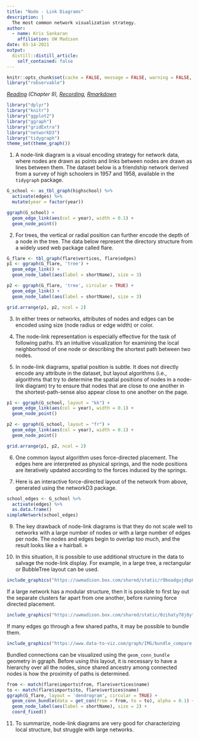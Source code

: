 ```yaml
---
title: "Node - Link Diagrams"
description: |
  The most common network visualization strategy.
author:
  - name: Kris Sankaran
    affiliation: UW Madison
date: 03-14-2021
output:
  distill::distill_article:
    self_contained: false
---
```


```r
knitr::opts_chunk$set(cache = FALSE, message = FALSE, warning = FALSE, echo = TRUE)
library("robservable")
```

_[Reading](https://search.library.wisc.edu/catalog/9911196629502121) (Chapter 9), [Recording](https://mediaspace.wisc.edu/media/Week%208%20%5B2%5D%20Node%20-%20Link%20Diagrams/1_3kbgjvps), [Rmarkdown](https://raw.githubusercontent.com/krisrs1128/stat479/master/_posts/2021-03-06-week8-2/week8-2.Rmd)_

```r
library("dplyr")
library("knitr")
library("ggplot2")
library("ggraph")
library("gridExtra")
library("networkD3")
library("tidygraph")
theme_set(theme_graph())
```

1. A node-link diagram is a visual encoding strategy for network data, where
nodes are drawn as points and links between nodes are drawn as lines between
them. The dataset below is a friendship network derived from a survey of high
schoolers in 1957 and 1958, available in the `tidygraph` package.

```r
G_school <- as_tbl_graph(highschool) %>%
  activate(edges) %>%
  mutate(year = factor(year))

ggraph(G_school) +
  geom_edge_link(aes(col = year), width = 0.1) +
  geom_node_point()
```

2. For trees, the vertical or radial position can further encode the depth of a
node in the tree. The data below represent the directory structure from a widely
used web package called flare.

```r
G_flare <- tbl_graph(flare$vertices, flare$edges)
p1 <- ggraph(G_flare, 'tree') + 
  geom_edge_link() +
  geom_node_label(aes(label = shortName), size = 3)

p2 <- ggraph(G_flare, 'tree', circular = TRUE) + 
  geom_edge_link() +
  geom_node_label(aes(label = shortName), size = 3)

grid.arrange(p1, p2, ncol = 2)
```

3. In either trees or networks, attributes of nodes and edges can be encoded
using size (node radius or edge width) or color.

4. The node-link representation is especially effective for the task of
following paths. It’s an intuitive visualization for examining the local
neighborhood of one node or describing the shortest path between two nodes.

5. In node-link diagrams, spatial position is subtle. It does not directly
encode any attribute in the dataset, but layout algorithms (i.e., algorithms
that try to determine the spatial positions of nodes in a node-link diagram) try
to ensure that nodes that are close to one another in the shortest-path-sense
also appear close to one another on the page.

```r
p1 <- ggraph(G_school, layout = "kk") +
  geom_edge_link(aes(col = year), width = 0.1) +
  geom_node_point()

p2 <- ggraph(G_school, layout = "fr") +
  geom_edge_link(aes(col = year), width = 0.1) +
  geom_node_point()

grid.arrange(p1, p2, ncol = 2)
```


6. One common layout algorithm uses force-directed placement. The edges here are
interpreted as physical springs, and the node positions are iteratively updated
according to the forces induced by the springs.

7. Here is an interactive force-directed layout of the network from above,
generated using the networkD3 package.

```r
school_edges <- G_school %>%
  activate(edges) %>%
  as.data.frame()
simpleNetwork(school_edges)
```

9. The key drawback of node-link diagrams is that they do not scale well to
networks with a large number of nodes or with a large number of edges per node.
The nodes and edges begin to overlap too much, and the result looks like a
« hairball. »

10. In this situation, it is possible to use additional structure in the data to
salvage the node-link display. For example, in a large tree, a rectangular or
BubbleTree layout can be used.
	
	
```r
include_graphics("https://uwmadison.box.com/shared/static/r9boadgujdkp0xy3hk23n6j2ri13yh6h.png")
```
	
If a large network has a modular structure, then it is possible to first lay out the separate clusters far apart from one another, before running force directed placement.
	
```r
include_graphics("https://uwmadison.box.com/shared/static/0zihaty78j8ytmdjwlqetbxpjzbrz8k6.png")
```

If many edges go through a few shared paths, it may be possible to bundle them.

```r
include_graphics("https://www.data-to-viz.com/graph/IMG/bundle_compare.png")
```

Bundled connections can be visualized using the `geom_conn_bundle` geometry in
ggraph. Before using this layout, it is necessary to have a hierarchy over all
the nodes, since shared ancestry among connected nodes is how the proximity of
paths is determined.
	
```r
from <- match(flare$imports$from, flare$vertices$name)
to <- match(flare$imports$to, flare$vertices$name)
ggraph(G_flare, layout = 'dendrogram', circular = TRUE) + 
  geom_conn_bundle(data = get_con(from = from, to = to), alpha = 0.1) + 
  geom_node_label(aes(label = shortName), size = 2) +
  coord_fixed()
```
	
11. To summarize, node-link diagrams are very good for characterizing local
structure, but struggle with large networks.
